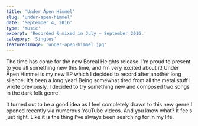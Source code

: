 ```yaml
---
title: 'Under Åpen Himmel'
slug: 'under-apen-himmel'
date: 'September 4, 2016'
type: 'music'
excerpt: 'Recorded & mixed in July — September 2016.'
category: 'Singles'
featuredImage: 'under-apen-himmel.jpg'
---
```


The time has come for the new Boreal Heights release. I’m proud to present to
you all something new this time, and I’m very excited about it! Under Åpen
Himmel is my new EP which I decided to record after another long silence. It’s
been a long year! Being somewhat tired from all the metal stuff I wrote
previously, I decided to try something new and composed two songs in the dark
folk genre.

<SpacerParagraph />

It turned out to be a good idea as I feel completely drawn to this new genre I
opened recently via numerous YouTube videos. And you know what? It feels just
right. Like it is the thing I’ve always been searching for in my life.
